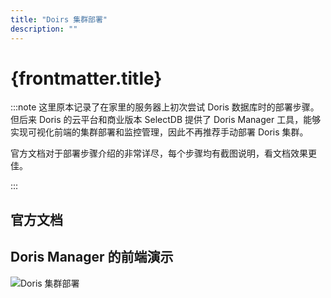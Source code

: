 ```yaml
---
title: "Doirs 集群部署"
description: ""
---
```


# {frontmatter.title}

:::note
这里原本记录了在家里的服务器上初次尝试 Doris 数据库时的部署步骤。但后来 Doris 的云平台和商业版本 SelectDB 提供了 Doris Manager 工具，能够实现可视化前端的集群部署和监控管理，因此不再推荐手动部署 Doris 集群。

官方文档对于部署步骤介绍的非常详尽，每个步骤均有截图说明，看文档效果更佳。

:::


## 官方文档

<LinkCard title="Cluster Manager for Apache Doris 安装手册" href="https://docs.selectdb.com/docs/enterprise/cluster-manager-guide/deployment-guide/deployment-guide-23.x"/>

## Doris Manager 的前端演示

![Doris 集群部署](/self-hosted-assets/doris-manager.webp)
